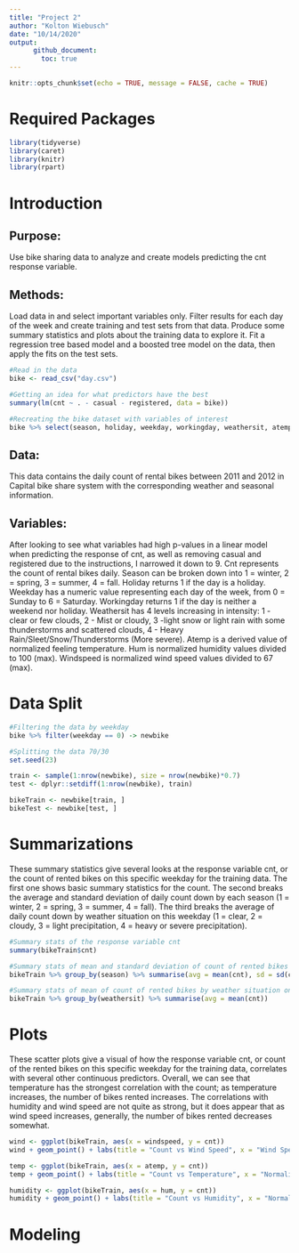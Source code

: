 ```yaml
---
title: "Project 2"
author: "Kolton Wiebusch"
date: "10/14/2020"
output: 
      github_document:
        toc: true
---
```


```r
knitr::opts_chunk$set(echo = TRUE, message = FALSE, cache = TRUE)
```

# Required Packages
```r
library(tidyverse)
library(caret)
library(knitr)
library(rpart)
```

# Introduction

## Purpose: 
Use bike sharing data to analyze and create models predicting the cnt response variable. 

## Methods:
Load data in and select important variables only. Filter results for each day of the week and create training and test sets from that data. Produce some summary statistics and plots about the training data to explore it. Fit a regression tree based model and a boosted tree model on the data, then apply the fits on the test sets. 

```r
#Read in the data
bike <- read_csv("day.csv")

#Getting an idea for what predictors have the best
summary(lm(cnt ~ . - casual - registered, data = bike))

#Recreating the bike dataset with variables of interest
bike %>% select(season, holiday, weekday, workingday, weathersit, atemp, hum, windspeed, cnt) -> bike
```

## Data: 
This data contains the daily count of rental bikes between 2011 and 2012 in Capital bike share system with the corresponding weather and seasonal information.

## Variables: 
After looking to see what variables had high p-values in a linear model when predicting the response of cnt, as well as removing casual and registered due to the instructions, I narrowed it down to 9. Cnt represents the count of rental bikes daily. Season can be broken down into 1 = winter, 2 = spring, 3 = summer, 4 = fall. Holiday returns 1 if the day is a holiday. Weekday has a numeric value representing each day of the week, from 0 = Sunday to 6 = Saturday. Workingday returns 1 if the day is neither a weekend nor holiday. Weathersit has 4 levels increasing in intensity: 1 - clear or few clouds, 2 - Mist or cloudy, 3 -light snow or light rain with some thunderstorms and scattered clouds, 4 - Heavy Rain/Sleet/Snow/Thunderstorms (More severe). Atemp is a derived value of normalized feeling temperature. Hum is normalized humidity values divided to 100 (max). Windspeed is normalized wind speed values divided to 67 (max).  


# Data Split
```r
#Filtering the data by weekday
bike %>% filter(weekday == 0) -> newbike

#Splitting the data 70/30
set.seed(23)

train <- sample(1:nrow(newbike), size = nrow(newbike)*0.7)
test <- dplyr::setdiff(1:nrow(newbike), train)

bikeTrain <- newbike[train, ]
bikeTest <- newbike[test, ]
```


# Summarizations

These summary statistics give several looks at the response variable cnt, or the count of rented bikes on this specific weekday for the training data. The first one shows basic summary statistics for the count. The second breaks the average and standard deviation of daily count down by each season (1 = winter, 2 = spring, 3 = summer, 4 = fall). The third breaks the average of daily count down by weather situation on this weekday (1 = clear, 2 = cloudy, 3 = light precipitation, 4 = heavy or severe precipitation).

```r
#Summary stats of the response variable cnt
summary(bikeTrain$cnt)

#Summary stats of mean and standard deviation of count of rented bikes by season on this weekday
bikeTrain %>% group_by(season) %>% summarise(avg = mean(cnt), sd = sd(cnt))

#Summary stats of mean of count of rented bikes by weather situation on this weekday
bikeTrain %>% group_by(weathersit) %>% summarise(avg = mean(cnt))
```

# Plots

These scatter plots give a visual of how the response variable cnt, or count of the rented bikes on this specific weekday for the training data, correlates with several other continuous predictors. Overall, we can see that temperature has the strongest correlation with the count; as temperature increases, the number of bikes rented increases. The correlations with humidity and wind speed are not quite as strong, but it does appear that as wind speed increases, generally, the number of bikes rented decreases somewhat. 

```r
wind <- ggplot(bikeTrain, aes(x = windspeed, y = cnt))
wind + geom_point() + labs(title = "Count vs Wind Speed", x = "Wind Speed (Percentage of Max of 67 MPH)", y = "Bike Rentals") + geom_text(x = .35, y = 7500, size = 3, label = paste0("Correlation = ", round(cor(bikeTrain$windspeed, bikeTrain$cnt), 2)), col = "red")

temp <- ggplot(bikeTrain, aes(x = atemp, y = cnt))
temp + geom_point() + labs(title = "Count vs Temperature", x = "Normalized Temperature Proportion in Celsius", y = "Bike Rentals") + geom_text(x = .2, y = 7500, size = 3, label = paste0("Correlation = ", round(cor(bikeTrain$atemp, bikeTrain$cnt), 2)), col = "red")

humidity <- ggplot(bikeTrain, aes(x = hum, y = cnt))
humidity + geom_point() + labs(title = "Count vs Humidity", x = "Normalized Humidity Values (Percentage of Max of 100)", y = "Bike Rentals") + geom_text(x = .35, y = 7500, size = 3, label = paste0("Correlation = ", round(cor(bikeTrain$hum, bikeTrain$cnt), 2)), col = "red")
```

# Modeling





